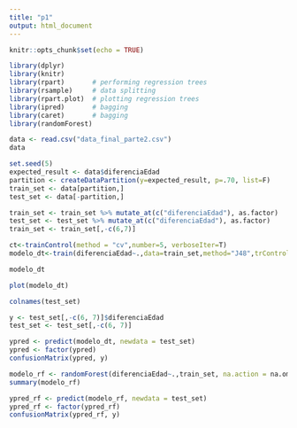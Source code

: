 ```yaml
---
title: "p1"
output: html_document
---
```


```r
knitr::opts_chunk$set(echo = TRUE)
```

```r
library(dplyr)
library(knitr)
library(rpart)       # performing regression trees
library(rsample)     # data splitting 
library(rpart.plot)  # plotting regression trees
library(ipred)       # bagging
library(caret)       # bagging
library(randomForest)
```

```r
data <- read.csv("data_final_parte2.csv")
data
```

``` r
set.seed(5)
expected_result <- data$diferenciaEdad
partition <- createDataPartition(y=expected_result, p=.70, list=F)
train_set <- data[partition,]
test_set <- data[-partition,]
```

```r
train_set <- train_set %>% mutate_at(c("diferenciaEdad"), as.factor)
test_set <- test_set %>% mutate_at(c("diferenciaEdad"), as.factor)
train_set <- train_set[,-c(6,7)]
```


```r
ct<-trainControl(method = "cv",number=5, verboseIter=T)
modelo_dt<-train(diferenciaEdad~.,data=train_set,method="J48",trControl = ct)
```

```r
modelo_dt
```
```r
plot(modelo_dt)

```



```r
colnames(test_set)
```

```r
y <- test_set[,-c(6, 7)]$diferenciaEdad
test_set <- test_set[,-c(6, 7)]
```


```r
ypred <- predict(modelo_dt, newdata = test_set)
ypred <- factor(ypred)
confusionMatrix(ypred, y)
```

```r
modelo_rf <- randomForest(diferenciaEdad~.,train_set, na.action = na.omit)
summary(modelo_rf)
```

```r
ypred_rf <- predict(modelo_rf, newdata = test_set)
ypred_rf <- factor(ypred_rf)
confusionMatrix(ypred_rf, y)
```
